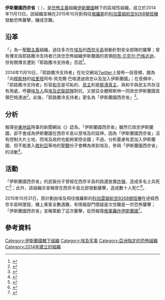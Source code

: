 {{infobox war faction
|name=西奈省
|native_name= ولاية سيناء
|native_name_lang=ar
|war= [[西奈半島動亂|西奈半島動亂]]
|image=  Wilayat Sinai logo.jpeg
|caption=伊斯蘭國西奈省標誌
|active= 2014年11月13日–至今
|ideology= [[薩拉菲主義|薩拉菲主義]]<br>[[聖戰主義|聖戰主義]]<br>[[瓦哈比派|瓦哈比派]]
|leaders= Abu Hajar al-Hashemi（省長）<br>{{link-en|阿布·奥萨马·马斯里|Abu Osama al-Masri}}{{KIA}}<ref>{{cite web|url=http://uk.reuters.com/article/2015/05/20/uk-egypt-judges-militants-idUKKBN0O52NY20150520|title=Islamic State's Egypt affiliate urges attacks on judges - recording|work=Reuters UK|accessdate=3 October 2015|archive-date=2015-10-01|archive-url=https://web.archive.org/web/20151001075844/http://uk.reuters.com/article/2015/05/20/uk-egypt-judges-militants-idUKKBN0O52NY20150520|dead-url=no}}</ref><br>Ashraf Ali Hassanein Gharabali{{KIA}}<ref>{{cite web|title=Egypt says top terrorist in ISIS-linked group killed in shootout|url=http://edition.cnn.com/2015/11/09/middleeast/egypt-kills-terrorist-isis-sinai/|website=CNN|publisher=CNN|accessdate=10 November 2015|archive-date=2015-12-08|archive-url=https://web.archive.org/web/20151208125547/http://edition.cnn.com/2015/11/09/middleeast/egypt-kills-terrorist-isis-sinai/|dead-url=no}}</ref>
|headquarters=[[西奈半島|西奈半島]]
|area= {{flag|Egypt}}
|strength= 1,000–1,500 (2015)<ref name=bbcsinai>{{cite web|url=https://www.bbc.com/news/world-middle-east-25882504|title=Sinai Province: Egypt's most dangerous group|work=BBC News|accessdate=3 October 2015|archive-date=2019-05-05|archive-url=https://web.archive.org/web/20190505125220/https://www.bbc.com/news/world-middle-east-25882504|dead-url=no}}</ref><br> ~1,000 (2018)<ref>{{Cite web |url=http://undocs.org/S/2018/705 |title=存档副本 |accessdate=2019-10-31 |archive-date=2019-08-08 |archive-url=https://web.archive.org/web/20190808190033/https://undocs.org/S/2018/705 |dead-url=no }}</ref>
|partof={{flag|ISIL}}
|previous= {{link-en|耶路撒冷支持者|Ansar Bait al-Maqdis}}
|next=
|allies=[[Ansar_al-Sharia_(Egypt)|Ansar al-Sharia (Egypt)]]{{citation needed|date=May 2016}}
|opponents={{flag|Egypt}}<br>{{flag|Israel}}<br>{{flag|United States}}<br>{{flag|Palestine}}
|battles=[[西奈半島動亂|西奈半島動亂]]<br>{{link-en|加沙-以色列冲突|Gaza-Israel conflict}}
|url=
}}
'''伊斯蘭國西奈省'''（{{lang-ar|الدولة الإسلامية في العراق والشام – ولاية سيناء}} ''{{transl|ar|DIN|ad-Dawlah al-Islāmiyah fī 'l-ʿIrāq wa-sh-Shām – Wilayah Sīnāʼ}}''），是[[恐怖主義|恐怖主義]]組織[[伊斯蘭國|伊斯蘭國]]轄下的區域性組織，成立於2014年11月13日。該組織宣稱在2015年10月對飛往[[俄羅斯|俄羅斯]]的[[科加雷姆航空9268號班機|科加雷姆航空9268號班機]]發動恐怖襲擊，釀成空難。

== 沿革 ==
「{{link-en|耶路撒冷支持者|Ansar Bait al-Maqdis}}」為一[[聖戰主義|聖戰主義]]組織，過往多次在[[埃及|埃及]]的[[西奈半島|西奈半島]]發動針對安全部隊的襲擊；曾有傳言指耶路撒冷支持者已效忠恐怖組織伊斯蘭國的首領[[阿布·贝克尔·巴格达迪|阿布·贝克尔·巴格达迪]]，但有關傳言遭到「耶路撒冷支持者」否認<ref name=found>{{cite news |title=Islamic State: Egyptian militants pledge loyalty |url=http://www.bbc.com/news/world-middle-east-29993183 |accessdate=2015-12-04 |agency=BBC |date=2014-11-10 |archiveurl=https://archive.is/20150130143746/http://www.bbc.com/news/world-middle-east-29993183 |archivedate=2015-01-30 |deadurl=no }}</ref>。

2014年11月10日，「耶路撒冷支持者」在社交網站[[Twitter|Twitter]]上發佈一段音頻，題為「向[[穆斯林|穆斯林]]的[[哈里發|哈里發]]阿布·貝克爾·巴格達迪效忠以及加入伊斯蘭國」；在音頻中，「耶路撒冷支持者」形容[[和平|和平]]是可恥的、[[民主|民主]]則是[[褻瀆|褻瀆]][[真主|真主]]，與和平與民主共存沒有用處，呼籲[[埃及人|埃及人]]與[[埃及武裝部隊|埃及武裝部隊]]對抗，又號召全體穆斯林一同效忠伊斯蘭國首領巴格達迪<ref>{{cite news |author1=Joel Gulhane |title=Ansar Beit Al-Maqdis pledge allegiance to 'Islamic State' |url=http://www.dailynewsegypt.com/2014/11/10/ansar-beit-al-maqdis-pledge-allegiance-islamic-state/ |accessdate=2015-12-04 |agency=Daily News Egypt |date=2014-11-10 |archiveurl=https://archive.is/20151204154542/http://www.dailynewsegypt.com/2014/11/10/ansar-beit-al-maqdis-pledge-allegiance-islamic-state/ |archivedate=2015-12-04 |deadurl=no }}</ref>。此後，「耶路撒冷支持者」更名為「伊斯蘭國西奈省」<ref>{{cite news |author1=IRFAN HUSAIN |title=View from abroad: In the eye of the storm |url=http://www.dawn.com/news/1219896 |accessdate=2015-12-05 |agency=DAWN |date=2015-11-16 |archiveurl=https://archive.is/20151205074917/http://www.dawn.com/news/1219896 |archivedate=2015-12-05 |deadurl=no }}</ref>。

== 分析 ==
報導[[中東地區|中東地區]]時事的新聞網站《{{link-en|阿爾繆尼特|Al-Monitor}}》認為，「伊斯蘭國西奈省」雖然已效忠伊斯蘭國，卻不會成為伊斯蘭國在西奈半島以至埃及的延伸，因為「伊斯蘭國西奈省」沒有控制大片土地，而埃及政府也能夠掌控全國；不過，分析憂慮有意加入伊斯蘭國、但不能進入[[敘利亞|敘利亞]]等地的[[吉哈德|聖戰]]份子會轉為來到埃及，參與「伊斯蘭國西奈省」的活動<ref>{{cite news |title=Ansar Bayt al-Maqdis joins Islamic State |url=http://www.al-monitor.com/pulse/security/2014/11/egypt-ansar-maqdis-sinai.html |accessdate=2015-12-05 |agency=Al-Monitor |date=2014-11-13 |archiveurl=https://archive.is/20151205110906/http://www.al-monitor.com/pulse/security/2014/11/egypt-ansar-maqdis-sinai.html |archivedate=2015-12-05 |deadurl=yes }}</ref>。

== 活動 ==
「伊斯蘭國西奈省」的武裝份子曾經在西奈半島的路邊放置[[炸彈|炸彈]]，造成多名士兵死亡<ref>{{cite news |title=ISIL-linked blast kills troops in Egypt's Sinai |url=http://www.aljazeera.com/news/2015/07/isil-linked-blast-kills-troops-egypt-sinai-150723182708821.html |accessdate=2015-12-05 |agency=Al Jazeera |date=2015-07-23 |archiveurl=https://archive.is/20151205122230/http://www.aljazeera.com/news/2015/07/isil-linked-blast-kills-troops-egypt-sinai-150723182708821.html |archivedate=2015-12-05 |deadurl=no }}</ref>；此外，該組織亦宣稱曾在西奈半島北部發動襲擊，造成數十人死亡<ref>{{cite news |title=Fifty killed in North Sinai attacks claimed by ISIL |url=http://www.hurriyetdailynews.com/fifty-killed-in-north-sinai-attacks-claimed-by-isil.aspx?pageID=238&nID=84813&NewsCatID=352 |accessdate=2015-12-05 |agency=Reuters |date=2015-07-01 |archiveurl=https://archive.is/20151205123246/http://www.hurriyetdailynews.com/fifty-killed-in-north-sinai-attacks-claimed-by-isil.aspx?pageID=238&nID=84813&NewsCatID=352 |archivedate=2015-12-05 |deadurl=no }}</ref>。

2015年10月31日，原計劃由埃及飛往俄羅斯的[[科加雷姆航空9268號班機|科加雷姆航空9268號班機]]在途經西奈半島時墜毀，機上乘客全數遇難，有情報部門懷疑是次空難是一宗恐怖襲擊；「伊斯蘭國西奈省」宣稱策動了這次襲擊，從而報復[[俄羅斯在敘利亞內戰的軍事介入|俄軍轟炸伊斯蘭國]]<ref>{{cite news |title=Photo Galleries Metrojet Flight 9268: Noise heard on cockpit recording just before crash |url=http://www.cbc.ca/news/world/egypt-plane-crash-terrorism-1.3308935 |accessdate=2015-12-05 |agency=Thomson Reuters |date=2015-11-07 |archiveurl=https://archive.is/20151205132155/http://www.cbc.ca/news/world/egypt-plane-crash-terrorism-1.3308935 |archivedate=2015-12-05 |deadurl=no }}</ref>。

== 參考資料 ==
{{reflist}}

{{ISIL}}

[[Category:伊斯蘭國轄下組織|Category:伊斯蘭國轄下組織]]
[[Category:埃及军事|Category:埃及军事]]
[[Category:亞洲指定的恐怖組織|Category:亞洲指定的恐怖組織]]
[[Category:2014年建立的組織|Category:2014年建立的組織]]